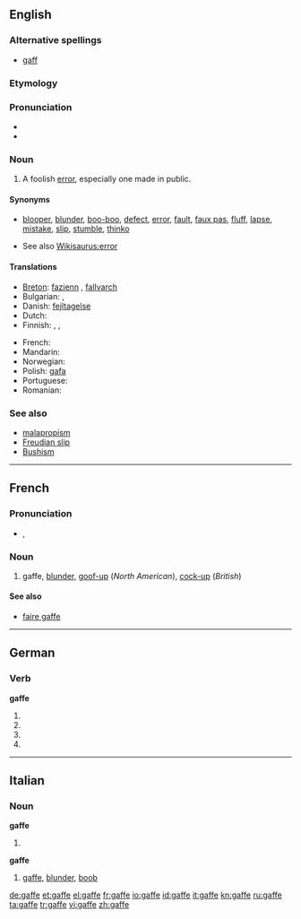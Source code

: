==English==

===Alternative spellings===
* [[gaff]]

===Etymology===
{{rfe}}

===Pronunciation===
* {{audio|en-us-gaffe.ogg|Audio (US)}}
* {{rhymes|æf}}

===Noun===
{{en-noun}}

# A foolish [[error]], especially one made in public.

====Synonyms====
* {{sense|a mistake}} [[blooper]], [[blunder]], [[boo-boo]], [[defect]], [[error]], [[fault]], [[faux pas]], [[fluff]], [[lapse]], [[mistake]], [[slip]], [[stumble]], [[thinko]]
* See also [[Wikisaurus:error]]

====Translations====
{{trans-top|a foolish error, especially one made in public}}
* [[Breton]]: [[fazienn]] {{f}}, [[fallvarch]] {{m}}
* Bulgarian: {{t+|bg|гаф|m}}, {{t+|bg|грешка|f}}
* Danish: [[fejltagelse]]
* Dutch: {{t+|nl|blunder}}
* Finnish: {{t|fi|möhläys}}, {{t-|fi|munaus}}, {{t+|fi|moka}}
{{trans-mid}}
* French: {{t+|fr|gaffe|f}}
* Mandarin: {{t|cmn|出醜|sc=Hani}}
* Norwegian: {{t-|no|brøler|m}}
* Polish: [[gafa]] {{f}}
* Portuguese: {{t-|pt|gafe}}
* Romanian: {{t|ro|gafă|f}}
{{trans-bottom}}

===See also===
* [[malapropism]]
* [[Freudian slip]]
* [[Bushism]]

----

==French==

===Pronunciation===
* {{IPA|/ɡaf/|lang=fr}}, {{SAMPA|/gaf/}}

===Noun===
{{fr-noun|f}}

# gaffe, [[blunder]], [[goof-up]] (''North American''), [[cock-up]] (''British'')

====See also====
* [[faire gaffe]]

----

==German==

===Verb===
'''gaffe'''

# {{de-verb form of|gaffen|1|s|g}}
# {{de-verb form of|gaffen|i|s}}
# {{de-verb form of|gaffen|1|s|k1}}
# {{de-verb form of|gaffen|3|s|k1}}


----

==Italian==

===Noun===
'''gaffe''' {{f}}

# {{plural of|[[gaffa]]|lang=Italian}}

'''gaffe''' {{f|inv}}

# [[#English|gaffe]], [[blunder]], [[boob]]

[[de:gaffe]]
[[et:gaffe]]
[[el:gaffe]]
[[fr:gaffe]]
[[io:gaffe]]
[[id:gaffe]]
[[it:gaffe]]
[[kn:gaffe]]
[[ru:gaffe]]
[[ta:gaffe]]
[[tr:gaffe]]
[[vi:gaffe]]
[[zh:gaffe]]